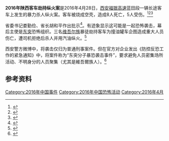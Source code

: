 {{UTC+8}}
{{Infobox civilian attack
|title=2016年陕西客车劫持纵火案
|image=
|caption=
|map=
|map_caption=
|location={{CHN}}[[陕西省|陕西省]][[西安市|西安市]]
|coordinates={{coord|34|1|6|N|108|54|0|E|region:CN-53_type:event|display=inline,title}}
|date=2016年4月28日
|time=12时40分
|timezone=[[UTC+8|UTC+8]]
|target=
|motive=
|type=[[纵火|纵火]]
|weapontitle=
|weapons=[[汽油|汽油]]
|fatalities=8人
|injuries=5人
|victim=
|perp=
|susperp=三名维吾尔族人
|numpart=
|dfen=
}}
'''2016年陕西客车劫持纵火案'''是2016年4月28日，[[西安|西安]][[福银高速|福银高速]]蓝田段一辆长途客车上发生的暴力杀人纵火案。客车被烧成空壳，造成8人死亡，5人受伤。<ref>{{cite web|url=http://news.163.com/16/0429/06/BLQ3DL0500014Q4P.html|title=陕西长途客车被劫持纵火致8死5伤|publisher=网易新闻|accessdate=2016年4月29日|archive-url=https://web.archive.org/web/20160731001857/http://news.163.com/16/0429/06/BLQ3DL0500014Q4P.html|archive-date=2016年7月31日|dead-url=yes}}</ref><ref>{{cite web|url=http://news.qq.com/a/20160428/046745.htm|title=陕西福银高速客车着火致8死5伤 系劫持纵火案件|publisher=腾讯新闻|accessdate=2016年4月28日|archive-date=2016年5月11日|archive-url=https://web.archive.org/web/20160511033853/http://news.qq.com/a/20160428/046745.htm|dead-url=no}}</ref><ref>{{cite news |title=陕西福银高速客车着火致8死5伤 发生车祸如何自救 |url=http://news.youth.cn/sh/201604/t20160429_7930579.htm |accessdate=2021-11-25 |work=中国青年网 |archive-date=2021-11-25 |archive-url=https://web.archive.org/web/20211125092102/http://news.youth.cn/sh/201604/t20160429_7930579.htm |dead-url=no }}</ref>

省委书记娄勤俭、省长胡和平作出批示<ref>{{cite news |title=陕西书记省长批示客车被劫持纵火案：迅速破案-中新网 |url=https://www.chinanews.com.cn/gn/2016/04-29/7853085.shtml |accessdate=2021-11-25 |work=中国新闻网 |archive-date=2021-11-25 |archive-url=https://web.archive.org/web/20211125074557/https://www.chinanews.com.cn/gn/2016/04-29/7853085.shtml |dead-url=no }}</ref>。有迹象显示这可能是一起恐怖袭击，幕后主使是[[东突|东突]]恐怖组织。三名[[维吾尔族|维吾尔族]]暴徒劫持客车为撞油罐车企图造成重大人员伤亡，遭司机拒绝后杀人并用汽油纵火。<ref>{{cite web|url=http://cn.rfi.fr/%E4%B8%AD%E5%9B%BD/20160429-%E9%99%95%E8%A5%BF%E8%93%9D%E7%94%B0%E5%8F%91%E7%94%9F%E5%A4%A7%E5%B7%B4%E8%A2%AB%E5%8A%AB%E6%8C%81%E6%9D%80%E4%BA%BA%E7%BA%B5%E7%81%AB%E4%BA%8B%E4%BB%B6%E4%BC%A0%E7%B3%BB%E6%81%90%E6%80%96%E8%A2%AD%E5%87%BB|title=陕西蓝田发生大巴被劫持杀人纵火事件传系恐怖袭击|publisher=世界之声|accessdate=2016年4月29日|archive-date=2016年5月3日|archive-url=https://web.archive.org/web/20160503064506/http://cn.rfi.fr/%E4%B8%AD%E5%9B%BD/20160429-%E9%99%95%E8%A5%BF%E8%93%9D%E7%94%B0%E5%8F%91%E7%94%9F%E5%A4%A7%E5%B7%B4%E8%A2%AB%E5%8A%AB%E6%8C%81%E6%9D%80%E4%BA%BA%E7%BA%B5%E7%81%AB%E4%BA%8B%E4%BB%B6%E4%BC%A0%E7%B3%BB%E6%81%90%E6%80%96%E8%A2%AD%E5%87%BB|dead-url=no}}</ref>

西安警方微博中，将袭击仅归为普通刑事案件。但在官方对企业发出《防控反恐工作的紧急通知》中，将案件称为“东突分子暴恐袭击事件”，要求避免人员密集场所活动、不明身分的人员聚集（尤其是維吾爾族人）。<ref>{{cite web|url=http://www.rfa.org/cantonese/news/china-attacks-05032016074252.html|title=客车纵火案8死疑维人所为 当局封锁消息|publisher=希望之声|accessdate=2016-07-27|archive-date=2016-08-18|archive-url=https://web.archive.org/web/20160818030133/http://www.rfa.org/cantonese/news/china-attacks-05032016074252.html|dead-url=no}}</ref>

== 参考资料 ==
{{reflist}}

[[Category:2016年中国事件|Category:2016年中国事件]]
[[Category:2016年中国恐怖活动|Category:2016年中国恐怖活动]]
[[Category:2016年4月|Category:2016年4月]]